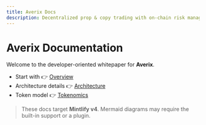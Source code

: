 ```yaml
---
title: Averix Docs
description: Decentralized prop & copy trading with on-chain risk management and tokenized incentives.
---
```


# Averix Documentation

Welcome to the developer-oriented whitepaper for **Averix**.

- Start with 👉 [Overview](./overview)
- Architecture details 👉 [Architecture](./architecture)
- Token model 👉 [Tokenomics](./tokenomics)

> These docs target **Mintlify v4**. Mermaid diagrams may require the built-in support or a plugin.
